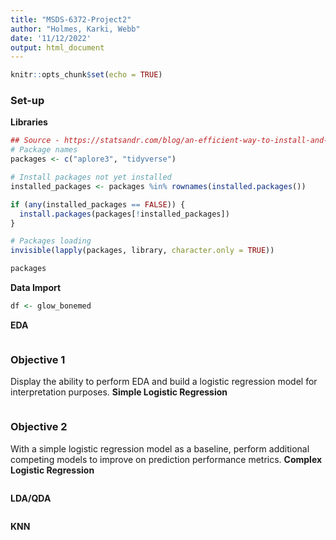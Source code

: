 ```yaml
---
title: "MSDS-6372-Project2"
author: "Holmes, Karki, Webb"
date: '11/12/2022'
output: html_document
---
```


```r
knitr::opts_chunk$set(echo = TRUE)
```

### Set-up
__Libraries__
```r
## Source - https://statsandr.com/blog/an-efficient-way-to-install-and-load-r-packages/
# Package names
packages <- c("aplore3", "tidyverse")

# Install packages not yet installed
installed_packages <- packages %in% rownames(installed.packages())

if (any(installed_packages == FALSE)) {
  install.packages(packages[!installed_packages])
}

# Packages loading
invisible(lapply(packages, library, character.only = TRUE))
```

```r
packages
```
__Data Import__
```r
df <- glow_bonemed
```

__EDA__
```r
```


### Objective 1
Display the ability to perform EDA and build a logistic regression model for interpretation purposes.
__Simple Logistic Regression__
```r

```

### Objective 2
With a simple logistic regression model as a baseline, perform additional competing models to improve on prediction performance metrics.
__Complex Logistic Regression__
```r
```

__LDA/QDA__
```r
```

__KNN__
```r
```







